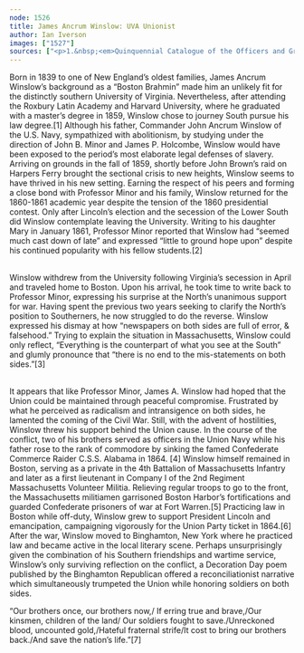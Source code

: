 ```yaml
---
node: 1526
title: James Ancrum Winslow: UVA Unionist 
author: Ian Iverson
images: ["1527"]
sources: ["<p>1.&nbsp;<em>Quinquennial Catalogue of the Officers and Graduates of Harvard University, 1636-1895</em> (Cambridge, Mass.: The University Press, 1895), 170; <em>History of Littleton, New Hampshire</em>, George C. Furber, ed., Vol. 3 (Cambridge, Mass.: The University Press, 1905), 534-535.<br />\r\n\t2. Journals of the Chairman of the Faculty for Session 36, 1859 - 1860. Journals of the Chairman of the Faculty for Session 37, 1860 - 1861. John B. Minor to Mary L. Minor, January 14, 1861, <em>Letters of John B. Minor</em>: Jefferson&rsquo;s University the Early Life, http://juel.iath.virginia.edu/node/114?doc=/db/JUEL/letters/Minor John_B_Minor_to_Mary_L_Minor_January_14_1861_Transcript.xml&amp;key=P39142#m1.<br />\r\n\t3. James Ancrum Winslow to John B. Minor, May 21, 1861,&nbsp;<em> Letters of John B. Minor</em>: Jefferson&rsquo;s University the Early Life, http://juel.iath.virginia.edu/node/114?doc=/db/JUEL/letters/Minor/James_Winslow_to_John_B_Minor_May_21_1861_Transcript.xml&amp;key=P39142#m1.<br />\r\n\t4. John M. Ellicot, <em>The Life of John Ancrum Winslow, Rear-Admiral, United States Navy</em> (New York: G.P. Putnam&#39;s Sons, 1905), 7.<br />\r\n\t5.<em> Massachusetts Soldiers, Sailors, and Marines in the Civil War: Compiled and Published by the Adjutant General</em>, Vol. 5 (Northwood, Mass.: Northwood Press, 1932), 331; &ldquo;Military Affairs,&rdquo; <em>Boston Daily Advertiser</em>, February 27, 1865; <em>Annual Report of the Adjutant-General of the Commonwealth of Massachusetts </em>(Boston: William White, 1865).<br />\r\n\t6. &ldquo;Enthusiastic Union Rallies in Cambridge, Roxbury, Winchester, and Other Places,&rdquo; <em>Boston Daily Advertiser</em>, November 5, 1864.<br />\r\n\t7. &ldquo;From the Republican, Binghamton, New York.,&rdquo; <em>The Troy Messenger</em> (Troy, Alabama), July 1, 1875.</p>\r\n"]
---
```

<p>Born in 1839 to one of New England&rsquo;s oldest families, James Ancrum Winslow&rsquo;s background as a &ldquo;Boston Brahmin&rdquo; made him an unlikely fit for the distinctly southern University of Virginia. Nevertheless, after attending the Roxbury Latin Academy and Harvard University, where he graduated with a master&rsquo;s degree in 1859, Winslow chose to journey South pursue his law degree.[1] Although his father, Commander John Ancrum Winslow of the U.S. Navy, sympathized with abolitionism, by studying under the direction of John B. Minor and James P. Holcombe, Winslow would have been exposed to the period&rsquo;s most elaborate legal defenses of slavery. Arriving on grounds in the fall of 1859, shortly before John Brown&rsquo;s raid on Harpers Ferry brought the sectional crisis to new heights, Winslow seems to have thrived in his new setting. Earning the respect of his peers and forming a close bond with Professor Minor and his family, Winslow returned for the 1860-1861 academic year despite the tension of the 1860 presidential contest. Only after Lincoln&rsquo;s election and the secession of the Lower South did Winslow contemplate leaving the University. Writing to his daughter Mary in January 1861, Professor Minor reported that Winslow had &ldquo;seemed much cast down of late&rdquo; and expressed &ldquo;little to ground hope upon&rdquo; despite his continued popularity with his fellow students.[2]</p>
<p><br />
	Winslow withdrew from the University following Virginia&rsquo;s secession in April and traveled home to Boston. Upon his arrival, he took time to write back to Professor Minor, expressing his surprise at the North&rsquo;s unanimous support for war. Having spent the previous two years seeking to clarify the North&rsquo;s position to Southerners, he now struggled to do the reverse. Winslow expressed his dismay at how &ldquo;newspapers on both sides are full of error, &amp; falsehood.&rdquo; Trying to explain the situation in Massachusetts, Winslow could only reflect, &ldquo;Everything is the counterpart of what you see at the South&rdquo; and glumly pronounce that &ldquo;there is no end to the mis-statements on both sides.&rdquo;[3]</p>
<p><br />
	It appears that like Professor Minor, James A. Winslow had hoped that the Union could be maintained through peaceful compromise. Frustrated by what he perceived as radicalism and intransigence on both sides, he lamented the coming of the Civil War. Still, with the advent of hostilities, Winslow threw his support behind the Union cause. In the course of the conflict, two of his brothers served as officers in the Union Navy while his father rose to the rank of commodore by sinking the famed Confederate Commerce Raider C.S.S. Alabama in 1864. [4] Winslow himself remained in Boston, serving as a private in the 4th Battalion of Massachusetts Infantry and later as a first lieutenant in Company I of the 2nd Regiment Massachusetts Volunteer Militia. Relieving regular troops to go to the front, the Massachusetts militiamen garrisoned Boston Harbor&rsquo;s fortifications and guarded Confederate prisoners of war at Fort Warren.[5] Practicing law in Boston while off-duty, Winslow grew to support President Lincoln and emancipation, campaigning vigorously for the Union Party ticket in 1864.[6] After the war, Winslow moved to Binghamton, New York where he practiced law and became active in the local literary scene. Perhaps unsurprisingly given the combination of his Southern friendships and wartime service, Winslow&rsquo;s only surviving reflection on the conflict, a Decoration Day poem published by the Binghamton Republican offered a reconciliationist narrative which simultaneously trumpeted the Union while honoring soldiers on both sides.</p>
<p>&ldquo;Our brothers once, our brothers now,/ If erring true and brave,/Our kinsmen, children of the land/ Our soldiers fought to save./Unreckoned blood, uncounted gold,/Hateful fraternal strife/It cost to bring our brothers back./And save the nation&rsquo;s life.&rdquo;[7]</p>
